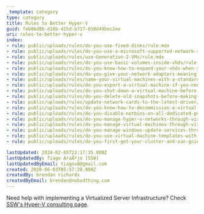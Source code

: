```yaml
---
_template: category
type: category
title: Rules to Better Hyper-V
guid: feb86d86-d18b-425d-b717-010d49bec2ee
uri: rules-to-better-hyper-v
index:
- rule: public/uploads/rules/do-you-use-fixed-disks/rule.mdx
- rule: public/uploads/rules/do-you-use-a-microsoft-supported-network-setup-for-hyper-v-clustering/rule.mdx
- rule: public/uploads/rules/use-Generation-2-VMs/rule.mdx
- rule: public/uploads/rules/do-you-use-basic-volumes-inside-vhds/rule.mdx
- rule: public/uploads/rules/do-you-know-how-to-expand-your-vhds-when-you-are-low-on-space/rule.mdx
- rule: public/uploads/rules/do-you-give-your-network-adapters-meaningful-names/rule.mdx
- rule: public/uploads/rules/name-your-virtual-machines-with-a-standardized-naming-convention/rule.mdx
- rule: public/uploads/rules/do-you-export-a-virtual-machine-if-you-need-to-move-it/rule.mdx
- rule: public/uploads/rules/do-you-shut-down-a-virtual-machine-before-running-a-snapshot/rule.mdx
- rule: public/uploads/rules/do-you-delete-old-snapshots-before-making-a-new-one/rule.mdx
- rule: public/uploads/rules/update-network-cards-to-the-latest-driver/rule.mdx
- rule: public/uploads/rules/do-you-know-how-to-decommission-a-virtual-machine/rule.mdx
- rule: public/uploads/rules/do-you-disable-netbios-on-all-dedicated-purpose-adapters-iscsi-and-cluster-communications/rule.mdx
- rule: public/uploads/rules/do-you-manage-hyper-v-networks-through-virtual-machine-manager-vmm/rule.mdx
- rule: public/uploads/rules/do-you-manage-virtual-machines-through-virtual-machine-manager-vmm/rule.mdx
- rule: public/uploads/rules/do-you-manage-windows-update-services-through-virtual-machine-manager-vmm/rule.mdx
- rule: public/uploads/rules/do-you-use-virtual-machine-templates-with-virtual-machine-manager-vmm/rule.mdx
- rule: public/uploads/rules/do-you-first-get-your-cluster-and-san-going/rule.mdx

lastUpdated: 2024-02-05T22:17:35.000Z
lastUpdatedBy: Tiago AraÃºjo [SSW]
lastUpdatedByEmail: tiagov8@gmail.com
created: 2020-06-03T05:57:20.000Z
createdBy: brendan richards
createdByEmail: brendan@nobadthing.com
---
```


Need help with implementing a Virtualized Server Infrastructure? Check [SSW's Hyper-V consulting page](https://www.ssw.com.au/consulting/hyper-v).
